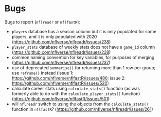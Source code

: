 # Bugs {#sec-bugs}

Bugs to report (`nflreadr` or `nflfastR`):

- `players` database has a season column but it is only populated for some players, and it is only populated with 2020 (<https://github.com/nflverse/nflreadr/issues/238>)
- `player_stats` database of weekly stats does not have a `game_id` column (<https://github.com/nflverse/nflreadr/issues/238>)
- common naming convention for key variables, for purposes of merging (<https://github.com/nflverse/nflreadr/issues/237>)
- use of deprecated `summarise()` for returning more than 1 row per group; use `reframe()` instead (issue 1: <https://github.com/nflverse/nflfastR/issues/480>; issue 2: <https://github.com/nflverse/nflfastR/issues/520>)
- calculate career stats using `calculate_stats()` function (as was formerly able to do with the `calculate_player_stats()` function) (<https://github.com/nflverse/nflfastR/issues/501>)
- will `nflreadr` switch to using the objects from the `calculate_stats()` function in `nflfastR`? (<https://github.com/nflverse/nflreadr/issues/261>)
